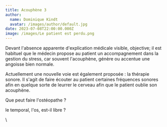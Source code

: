 ```yaml
---
title: Acouphène 3
author:
  name: Dominique Kindt
  avatar: /images/author/default.jpg
date: 2023-07-08T22:00:00.000Z
image: /images/Le patient est perdu.png
---
```


Devant l'absence apparente d'explication médicale visible, objective; il est habituel que le médecin propose au patient un accompagnement dans la gestion du stress, car souvent l'acouphène, génère ou accentue une angoisse bien normale.

Actuellement une nouvelle voie est également proposée : la thérapie sonore. Il s'agit de faire écouter au patient certaines fréquences sonores afin en quelque sorte de leurrer le cerveau afin que le patient oublie son acouphène. 

Que peut faire l'ostéopathe ?

le temporal, l'os, est-il libre ?

\
